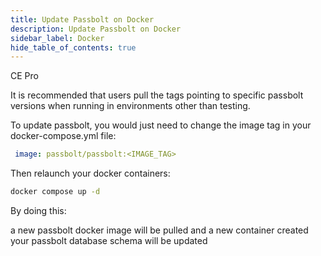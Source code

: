 ```yaml
---
title: Update Passbolt on Docker
description: Update Passbolt on Docker
sidebar_label: Docker
hide_table_of_contents: true
---
```



<div style={{display: "flex", gap: "1rem"}}>
  <Chips link="https://www.passbolt.com/ce/docker" isUnderMainTitle={true}>CE</Chips>
  <Chips link="https://www.passbolt.com/pricing/pro" isUnderMainTitle={true}>Pro</Chips>
</div>

<DockerWarning />
<SystemRequirements />

It is recommended that users pull the tags pointing to specific passbolt versions when running in environments other than testing.

To update passbolt, you would just need to change the image tag in your docker-compose.yml file:

```yaml
 image: passbolt/passbolt:<IMAGE_TAG>
```
Then relaunch your docker containers:

```bash
docker compose up -d
```
By doing this:

a new passbolt docker image will be pulled and a new container created
your passbolt database schema will be updated
